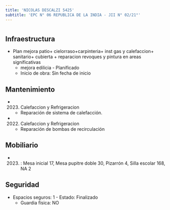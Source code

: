```yaml
---
title: 'NICOLAS DESCALZI 5425'
subtitle: 'EPC N° 06 REPUBLICA DE LA INDIA - JII N° 02/21°'
---
```


#
## Infraestructura

* Plan mejora patio+ cielorraso+carpinteria+ inst gas y calefaccion+ sanitario+ cubierta + reparacion revoques y pintura en areas significativas 
    + mejora edilicia - Planificado 
    + Inicio de obra: Sin fecha de inicio 






## Mantenimiento

*  (2023) Calefaccion y Refrigeracion 
    + Reparación de sistema de calefacción.

*  (2022) Calefaccion y Refrigeracion 
    + Reparación de bombas de recirculación





## Mobiliario

*  (2023) : Mesa inicial 17, Mesa pupitre doble 30, Pizarrón 4, Silla escolar 168, NA 2 





## Seguridad

*  Espacios seguros: 1 - Estado: Finalizado 
    + Guardia física: NO



